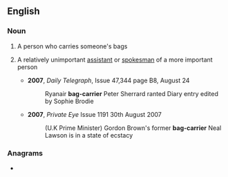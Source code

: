 ==English==

===Noun===
{{en-noun|head=[[bag]]-[[carrier]]}}

# A person who carries someone's bags
# {{lb|en|informal}} A relatively unimportant [[assistant]] or [[spokesman]] of a more important person
#* '''2007''', ''Daily Telegraph'', Issue 47,344 page B8, August 24
#*: Ryanair '''bag-carrier''' Peter Sherrard ranted Diary entry edited by Sophie Brodie
#* '''2007''', ''Private Eye'' Issue 1191 30th August 2007
#*: (U.K Prime Minister) Gordon Brown's former '''bag-carrier''' Neal Lawson is in a state of ecstacy

===Anagrams===
* {{l|en|carrier bag}}